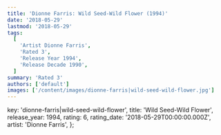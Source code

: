 ```yaml
---
title: 'Dionne Farris: Wild Seed-Wild Flower (1994)'
date: '2018-05-29'
lastmod: '2018-05-29'
tags:
  [
    'Artist Dionne Farris',
    'Rated 3',
    'Release Year 1994',
    'Release Decade 1990',
  ]
summary: 'Rated 3'
authors: ['default']
images: ['/content/images/dionne-farris|wild-seed-wild-flower.jpg']
---
```


  key: 'dionne-farris|wild-seed-wild-flower',
  title: 'Wild Seed-Wild Flower',
  release_year: 1994,
  rating: 6,
  rating_date: '2018-05-29T00:00:00.000Z',
  artist: 'Dionne Farris',
};

<MusicRating data={data} />
